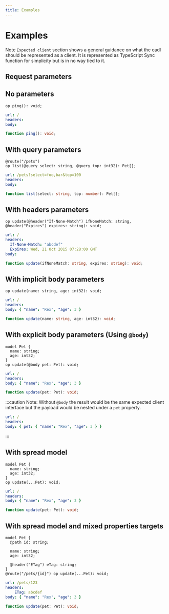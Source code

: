 ```yaml
---
title: Examples
---
```


# Examples

Note `Expected client` section shows a general guidance on what the cadl should be represented as a client. It is represented as TypeScript Sync function for simplicity but is in no way tied to it.

## Request parameters

## No parameters

```cadl
op ping(): void;
```

```yaml
url: /
headers:
body:
```

```ts title="Expected client"
function ping(): void;
```

## With query parameters

```cadl
@route("/pets")
op list(@query select: string, @query top: int32): Pet[];
```

```yaml
url: /pets?select=foo,bar&top=100
headers:
body:
```

```ts title="Expected client"
function list(select: string, top: number): Pet[];
```

## With headers parameters

```cadl
op update(@header("If-None-Match") ifNoneMatch: string, @header("Expires") expires: string): void;
```

```yaml
url: /
headers:
  If-None-Match: "abcdef"
  Expires: Wed, 21 Oct 2015 07:28:00 GMT
body:
```

```ts title="Expected client"
function update(ifNoneMatch: string, expires: string): void;
```

## With implicit body parameters

```cadl
op update(name: string, age: int32): void;
```

```yaml
url: /
headers:
body: { "name": "Rex", "age": 3 }
```

```ts title="Expected client"
function update(name: string, age: int32): void;
```

## With explicit body parameters (Using `@body`)

```cadl
model Pet {
  name: string;
  age: int32;
}
op update(@body pet: Pet): void;
```

```yaml
url: /
headers:
body: { "name": "Rex", "age": 3 }
```

```ts title="Expected client"
function update(pet: Pet): void;
```

:::caution
Note: Without `@body` the result would be the same expected client interface but the payload would be nested under a `pet` property.

```yaml
url: /
headers:
body: { pet: { "name": "Rex", "age": 3 } }
```

:::

## With spread model

```cadl
model Pet {
  name: string;
  age: int32;
}
op update(...Pet): void;
```

```yaml
url: /
headers:
body: { "name": "Rex", "age": 3 }
```

```ts title="Expected client"
function update(pet: Pet): void;
```

## With spread model and mixed properties targets

```cadl
model Pet {
  @path id: string;
  
  name: string;
  age: int32;

  @header("ETag") eTag: string;
}
@route("/pets/{id}") op update(...Pet): void;
```

```yaml
url: /pets/123
headers:
    ETag: abcdef
body: { "name": "Rex", "age": 3 }
```

```ts title="Expected client"
function update(pet: Pet): void;
```
